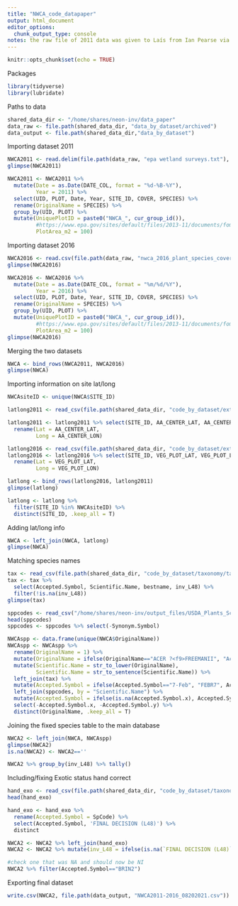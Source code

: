 ```yaml
---
title: "NWCA_code_datapaper"
output: html_document
editor_options: 
  chunk_output_type: console
notes: the raw file of 2011 data was given to Laís from Ian Pearse via email. The 2016 data Laís downloaded from the website and included in the database. https://www.epa.gov/national-aquatic-resource-surveys/data-national-aquatic-resource-surveys
---
```


```r
knitr::opts_chunk$set(echo = TRUE)
```

Packages
```r
library(tidyverse)
library(lubridate)
```

Paths to data
```r
shared_data_dir <- "/home/shares/neon-inv/data_paper"
data_raw <- file.path(shared_data_dir, "data_by_dataset/archived")
data_output <- file.path(shared_data_dir,"data_by_dataset")

```

Importing dataset 2011
```r
NWCA2011 <- read.delim(file.path(data_raw, "epa wetland surveys.txt"), header = TRUE)
glimpse(NWCA2011)

NWCA2011 <- NWCA2011 %>%
  mutate(Date = as.Date(DATE_COL, format = "%d-%B-%Y"),
         Year = 2011) %>%
  select(UID, PLOT, Date, Year, SITE_ID, COVER, SPECIES) %>%
  rename(OriginalName = SPECIES) %>%
  group_by(UID, PLOT) %>%
  mutate(UniquePlotID = paste0("NWCA_", cur_group_id()),
         #https://www.epa.gov/sites/default/files/2013-11/documents/fom_with_errata.pdf
         PlotArea_m2 = 100)
```

Importing dataset 2016
```r
NWCA2016 <- read.csv(file.path(data_raw, "nwca_2016_plant_species_cover_height_-_data_csv.csv"), header = TRUE)
glimpse(NWCA2016)

NWCA2016 <- NWCA2016 %>%
  mutate(Date = as.Date(DATE_COL, format = "%m/%d/%Y"),
         Year = 2016) %>%
  select(UID, PLOT, Date, Year, SITE_ID, COVER, SPECIES) %>%
  rename(OriginalName = SPECIES) %>%
  group_by(UID, PLOT) %>%
  mutate(UniquePlotID = paste0("NWCA_", cur_group_id()),
         #https://www.epa.gov/sites/default/files/2013-11/documents/fom_with_errata.pdf
         PlotArea_m2 = 100)
glimpse(NWCA2016)
```


Merging the two datasets
```r

NWCA <- bind_rows(NWCA2011, NWCA2016)
glimpse(NWCA)

```

Importing information on site lat/long
```r

NWCAsiteID <- unique(NWCA$SITE_ID)

latlong2011 <- read_csv(file.path(shared_data_dir, "code_by_dataset/extra_csv_NWCA/nwca2011_siteinfo.csv"))

latlong2011 <- latlong2011 %>% select(SITE_ID, AA_CENTER_LAT, AA_CENTER_LON) %>%
  rename(Lat = AA_CENTER_LAT,
         Long = AA_CENTER_LON)

latlong2016 <- read_csv(file.path(shared_data_dir, "code_by_dataset/extra_csv_NWCA/nwca2016_siteinfo.csv"))
latlong2016 <- latlong2016 %>% select(SITE_ID, VEG_PLOT_LAT, VEG_PLOT_LON) %>%
  rename(Lat = VEG_PLOT_LAT,
         Long = VEG_PLOT_LON)

latlong <- bind_rows(latlong2016, latlong2011)
glimpse(latlong)

latlong <- latlong %>%
  filter(SITE_ID %in% NWCAsiteID) %>%
  distinct(SITE_ID, .keep_all = T)

```

Adding lat/long info
```r
NWCA <- left_join(NWCA, latlong)
glimpse(NWCA)
```

Matching species names
```r
tax <- read_csv(file.path(shared_data_dir, "code_by_dataset/taxonomy/taxonomy_temp10_revised.csv"))
tax <- tax %>%
  select(Accepted.Symbol, Scientific.Name, bestname, inv_L48) %>%
  filter(!is.na(inv_L48))
glimpse(tax)

sppcodes <- read_csv("/home/shares/neon-inv/output_files/USDA_Plants_ScientificNames.csv")
head(sppcodes) 
sppcodes <- sppcodes %>% select(-Synonym.Symbol)

NWCAspp <- data.frame(unique(NWCA$OriginalName))
NWCAspp <- NWCAspp %>%
  rename(OriginalName = 1) %>%
  mutate(OriginalName = ifelse(OriginalName=="ACER ?<f9>FREEMANII", "Acer freemanii", OriginalName)) %>%
  mutate(Scientific.Name = str_to_lower(OriginalName),
         Scientific.Name = str_to_sentence(Scientific.Name)) %>%
  left_join(tax) %>%
  mutate(Accepted.Symbol = ifelse(Accepted.Symbol=="7-Feb", "FEBR7", Accepted.Symbol)) %>%
  left_join(sppcodes, by = "Scientific.Name") %>%
  mutate(Accepted.Symbol = ifelse(is.na(Accepted.Symbol.x), Accepted.Symbol.y, Accepted.Symbol.x)) %>%
  select(-Accepted.Symbol.x, -Accepted.Symbol.y) %>%
  distinct(OriginalName, .keep_all = T)

```

Joining the fixed species table to the main database
```r
NWCA2 <- left_join(NWCA, NWCAspp)
glimpse(NWCA2)
is.na(NWCA2) <- NWCA2==''

NWCA2 %>% group_by(inv_L48) %>% tally()
```

Including/fixing Exotic status hand correct 
```r
hand_exo <- read_csv(file.path(shared_data_dir, "code_by_dataset/taxonomy/multStatusSpL48.csv"))
head(hand_exo)

hand_exo <- hand_exo %>%
  rename(Accepted.Symbol = SpCode) %>%
  select(Accepted.Symbol, 'FINAL DECISION (L48)') %>%
  distinct

NWCA2 <- NWCA2 %>% left_join(hand_exo)
NWCA2 <- NWCA2 %>% mutate(inv_L48 = ifelse(is.na(`FINAL DECISION (L48)`), inv_L48, `FINAL DECISION (L48)`)) %>% select(-`FINAL DECISION (L48)`)

#check one that was NA and should now be NI
NWCA2 %>% filter(Accepted.Symbol=="BRIN2")

```


Exporting final dataset
```r
write.csv(NWCA2, file.path(data_output, "NWCA2011-2016_08202021.csv"))
```

